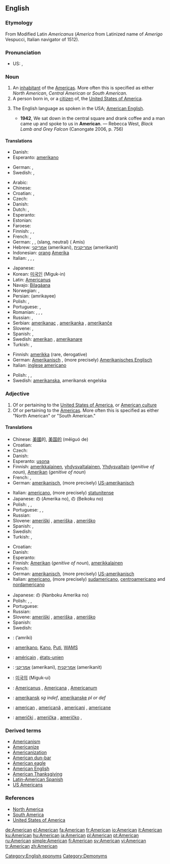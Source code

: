 {{see|american}}
{{wikipedia|dab=American}}
==English==

===Etymology===
From Modified Latin ''Americanus'' (''America'' from Latinized name of  ''Amerigo'' Vespucci, Italian navigator of 1512).

===Pronunciation===
* US: {{SAMPA|/@"mEr@k@n/}}, {{IPA|/əˈmɛɹɪkən/}}

===Noun===
{{en-noun}}

# An [[inhabitant]] of the [[America]]s. More often this is specified as either ''North American'', ''Central American'' or ''South American.''
# A person born in, or a [[citizen]] of, the [[United States of America]].
# {{rare}} The English language as spoken in the USA; [[American English]].
#* '''1942''', We sat down in the central square and drank coffee and a man came up and spoke to us in '''American'''. — Rebecca West, ''Black Lamb and Grey Falcon'' (Canongate 2006, p. 756)

====Translations====
{{trans-top|inhabitant of the Americas}}
* Danish: {{t+|da|amerikaner|c}}
* Esperanto: [[amerikano]]
{{trans-mid}}
* German: {{t+|de|Amerikaner|m}}, {{t+|de|Amerikanerin|f}}
* Swedish: {{t+|sv|amerikan|c}}, {{t+|sv|amerikanare|c}}
{{trans-bottom}}

{{trans-top|person born in or citizen of the USA}}
* Arabic: {{t|ar|امريكي|tr=’amrīki|sc=Arab}}
* Chinese: {{t|cmn|美国人|tr=měiguó-rén|sc=Hani|xs=Mandarin}}
* Croatian: {{t+|hr|Amerikanac|m}}, {{t+|hr|Amerikanka|f}}
* Czech: {{t-|cs|Američan|m}}
* Danish: {{t+|da|amerikaner|c}}
* Dutch: {{t+|nl|Amerikaan|m}}, {{t-|nl|Amerikaanse|f}}
* Esperanto: {{t-|eo|usonano|xs=Esperanto}}
* Estonian: {{t-|et|ameeriklane}}
* Faroese: {{t-|fo|amerikanari|m|xs=Faroese}}
* Finnish: {{t+|fi|amerikkalainen}}, {{t-|fi|yhdysvaltalainen}}, {{t+|fi|jenkki}}
* French: {{t+|fr|Américain|m}}, {{t+|fr|Américaine|f}}
* German: {{t+|de|Amerikaner|m}}, {{t+|de|Amerikanerin|f}}, {{t-|de|Ami|m}} (slang, neutral) ({{plural}} Amis)
* Hebrew: [[אמריקני]] {{m}} (amerikani), [[אמריקנית]] {{f}} (amerikanit)
* Indonesian: [[orang]] [[Amerika]]
* Italian: {{t+|it|americano|m}}, {{t+|it|americana|f}}, {{t+|it|statunitense|m|f}},
{{trans-mid}}
* Japanese: {{t-|ja|アメリカ人|tr=Ameriká-jin|sc=Jpan}}
* Korean: [[미국인]] (Miguk-in)
* Latin: [[Americanus]]
* Navajo: [[Bilagáana]]
* Norwegian: {{t+|no|amerikaner|m}}, {{t-|no|amerikanere|m|p}}
* Persian: {{fa-Arab|[[آمریکای]]}} (amrikayee)
* Polish: {{t+|pl|Amerykanin|m}}, {{t+|pl|Amerykanka|f}}
* Portuguese: {{t+|pt|americano|m}}, {{t-|pt|americana|f}}
* Romanian: {{t+|ro|american|m}}, {{t-|ro|americancă|f}}, {{t-|ro|americani|m|p}}, {{t-|ro|americance|f|p}}
* Russian: {{t+|ru|американец|m|tr=amerikánets|sc=Cyrl}}, {{t+|ru|американка|f|tr=amerikánka|sc=Cyrl}}
* Serbian: [[amerikanac]] {{m}}, [[amerikanka]] {{f}}, [[amerikanče]] {{n}}
* Slovene: {{t-|sl|Američan|m}}, {{t-|sl|Američanka|f}}
* Spanish: {{t+|es|americano|m}}, {{t+|es|estadounidense|m|f}}
* Swedish: [[amerikan]] {{c}}, [[amerikanare]] {{c}}
* Turkish: {{t+|tr|Amerikan}}, {{t+|tr|Amerikalı}}
{{trans-bottom}}

{{trans-top|American English}}
* Finnish: [[amerikka]] (rare, derogative)
* German: [[Amerikanisch]] {{n}}, (more precisely) [[Amerikanisches Englisch]] {{n}}
* Italian: [[inglese americano]] {{m}}
{{trans-mid}}
* Polish: {{t+|pl|amerykański|m}}, {{t-|pl|amerykańska|f}}, {{t-|pl|amerykańskie|n}}
* Swedish: [[amerikanska]], amerikansk engelska
{{trans-bottom}}

===Adjective===
{{en-adj}}

# Of or pertaining to the [[United States of America]], or [[w:Culture of the United States|American culture]]
# Of or pertaining to the [[America]]s. More often this is specified as either "North American" or "South American."

====Translations====
{{trans-top|of or pertaining to the U.S. or its culture}}
* Chinese: [[美國]]的, [[美国]][[的]] (měiguó de)
* Croatian: {{t+|hr|američki}}
* Czech: {{t+|cs|americký|m}}
* Danish: {{t-|da|amerikansk}}
* Esperanto: [[usona]]
* Finnish: [[amerikkalainen]], [[yhdysvaltalainen]], [[Yhdysvallat|Yhdysvaltain]] (''genitive of noun''), [[Amerikka|Amerikan]] (''genitive of noun'')
* French: {{t+|fr|américaine|f}}, {{t+|fr|états-unienne|f}}
* German: [[amerikanisch]], (more precisely) [[US-amerikanisch]]
{{trans-mid}}
* Italian: [[americano]], (more precisely) [[statunitense]]
* Japanese: {{t+|ja|アメリカ|sc=Jpan}}の (Amerika no), {{t+|ja|米国|sc=Jpan}}の (Beikoku no)
* Polish: {{t+|pl|amerykański|m}}, {{t-|pl|amerykańska|f}}, {{t-|pl|amerykańskie|n}}
* Portuguese: {{t+|pt|americano}}, {{t+|pt|norte-americano}}, {{t+|pt|estado-unidense}}
* Russian: {{t+|ru|американский|tr=amerikánskij|sc=Cyrl}}
* Slovene: [[ameriški]] {{m}}, [[ameriška]] {{f}}, [[ameriško]] {{n}}
* Spanish: {{t-|es|americana|f}}, {{t+|es|estadounidense}}
* Swedish: {{t+|sv|amerikansk}}
* Turkish: {{t+|tr|Amerikalı}}, {{t+|tr|Amerikan}}
{{trans-bottom}}

{{trans-top|of or pertaining to the Americas}}
* Croatian: {{t+|hr|američki}}
* Danish: {{t-|da|amerikansk}}
* Esperanto: {{t-|eo|amerika|xs=Esperanto}}
* Finnish: [[Amerikka|Amerikan]] (''genitive of noun''), [[amerikkalainen]]
* French: {{t+|fr|américaine|f}}
* German: [[amerikanisch]], (more precisely) [[US-amerikanisch]]
* Italian: [[americano]], (more precisely) [[sudamericano]], [[centroamericano]] and [[nordamericano]]
{{trans-mid}}
* Japanese: {{t-|ja|南北アメリカ|sc=Jpan}}の (Nanboku Amerika no)
* Polish: {{t+|pl|amerykański|m}}, {{t-|pl|amerykańska|f}}, {{t-|pl|amerykańskie|n}}
* Portuguese: {{t+|pt|americano}}
* Russian: {{t+|ru|американский|tr=amerikánskij|sc=Cyrl}}
* Slovene: [[ameriški]] {{m}}, [[ameriška]] {{f}}, [[ameriško]] {{n}}
* Spanish: {{t-|es|americana|f}}
* Swedish: {{t+|sv|amerikansk}}
{{trans-bottom}}

{{checktrans-top}}
* {{ttbc|Arabic}}: {{Arab|[[امريكي]]}} (’amríki)
* {{ttbc|Filipino}}: [[amerikano]], [[Kano]], [[Puti]], [[WAMS]]
* {{ttbc|French}}: [[américain]] {{m}}, [[états-unien]] {{m}}
* {{ttbc|Hebrew}}: [[אמריקני]] {{m}} (amerikani), [[אמריקנית]] {{f}} (amerikanit)
* {{ttbc|Korean}}: [[미국]][[의]] (Miguk-ui)
* {{ttbc|Latin}}: [[Americanus]] {{m}}, [[Americana]] {{f}}, [[Americanum]] {{n}}
* {{ttbc|Norwegian}}: [[amerikansk]] ''sg indef'', [[amerikanske]] ''pl or def''
* {{ttbc|Romanian}}: [[american]] {{m}}, [[americană]] {{f}}, [[americani]] {{m}} {{p}}, [[americane]] {{f}} {{p}}
* {{ttbc|Serbian}}: [[američki]] {{m}}, [[američka]] {{f}}, [[američko]] {{m}},
{{trans-bottom}}

===Derived terms===
* [[Americanism]]
* [[Americanize]]
* [[Americanization]]
* [[American dun-bar]]
* [[American eagle]]
* [[American English]]
* [[American Thanksgiving]]
* [[Latin-American Spanish]]
* [[US Americans]]

===References===
* [[w:North America|North America]]
* [[w:South America|South America]]
* [[w:United States of America|United States of America]]

[[Category:English eponyms]]
[[Category:Demonyms]]

[[de:American]]
[[el:American]]
[[fa:American]]
[[fr:American]]
[[io:American]]
[[it:American]]
[[ku:American]]
[[hu:American]]
[[ja:American]]
[[pl:American]]
[[pt:American]]
[[ru:American]]
[[simple:American]]
[[fi:American]]
[[sv:American]]
[[vi:American]]
[[tr:American]]
[[zh:American]]